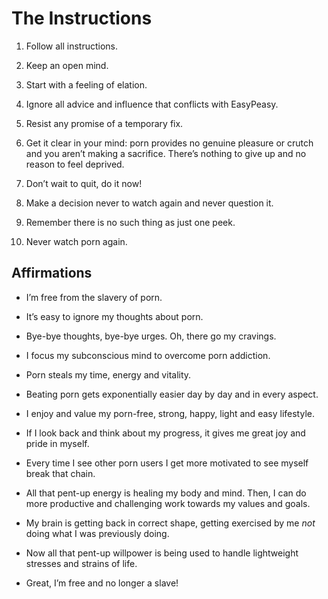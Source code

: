# The Instructions

1.  Follow all instructions.

2.  Keep an open mind.

3.  Start with a feeling of elation.

4.  Ignore all advice and influence that conflicts with EasyPeasy.

5.  Resist any promise of a temporary fix.

6.  Get it clear in your mind: porn provides no genuine pleasure or crutch and you aren't making a sacrifice. There's nothing to give up and no reason to feel deprived.

7.  Don't wait to quit, do it now!

8.  Make a decision never to watch again and never question it.

9.  Remember there is no such thing as just one peek.

10. Never watch porn again.

## Affirmations

-   I'm free from the slavery of porn.

-   It's easy to ignore my thoughts about porn.

-   Bye-bye thoughts, bye-bye urges. Oh, there go my cravings.

-   I focus my subconscious mind to overcome porn addiction.

-   Porn steals my time, energy and vitality.

-   Beating porn gets exponentially easier day by day and in every aspect.

-   I enjoy and value my porn-free, strong, happy, light and easy lifestyle.

-   If I look back and think about my progress, it gives me great joy and pride in myself.

-   Every time I see other porn users I get more motivated to see myself break that chain.

-   All that pent-up energy is healing my body and mind. Then, I can do more productive and challenging work towards my values and goals.

-   My brain is getting back in correct shape, getting exercised by me *not* doing what I was previously doing.

-   Now all that pent-up willpower is being used to handle lightweight stresses and strains of life.

-   Great, I'm free and no longer a slave!
